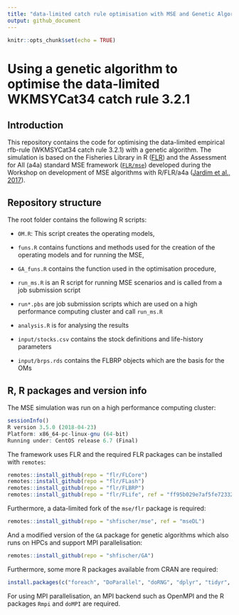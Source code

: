 ```yaml
---
title: "data-limited catch rule optimisation with MSE and Genetic Algorithms"
output: github_document
---
```


```r
knitr::opts_chunk$set(echo = TRUE)
```

# Using a genetic algorithm to optimise the data-limited WKMSYCat34 catch rule 3.2.1

## Introduction

This repository contains the code for optimising the data-limited empirical rfb-rule (WKMSYCat34 catch rule 3.2.1) with a genetic algorithm.
The simulation is based on the Fisheries Library in R ([FLR](http://www.flr-project.org/)) and the Assessment for All (a4a) standard MSE framework ([`FLR/mse`](github.com/FLR/mse)) developed during the Workshop on development of MSE algorithms with R/FLR/a4a ([Jardim et al., 2017](https://ec.europa.eu/jrc/en/publication/assessment-all-initiativea4a-workshop-development-mse-algorithms-rflra4a)).

## Repository structure

The root folder contains the following R scripts:

* `OM.R`: This script creates the operating models,
* `funs.R` contains functions and methods used for the creation of the operating models and for running the MSE,
* `GA_funs.R` contains the function used in the optimisation procedure,
* `run_ms.R` is an R script for running MSE scenarios and is called from a job submission script
* `run*.pbs` are job submission scripts which are used on a high performance computing cluster and call `run_ms.R`
* `analysis.R` is for analysing the results

* `input/stocks.csv` contains the stock definitions and life-history parameters
* `input/brps.rds` contains the FLBRP objects which are the basis for the OMs

## R, R packages and version info

The MSE simulation was run on a high performance computing cluster:
```r
sessionInfo()
R version 3.5.0 (2018-04-23)
Platform: x86_64-pc-linux-gnu (64-bit)
Running under: CentOS release 6.7 (Final)
```


The framework uses FLR and the required FLR packages can be installed with `remotes`:
```r
remotes::install_github(repo = "flr/FLCore")
remotes::install_github(repo = "flr/FLash")
remotes::install_github(repo = "flr/FLBRP")
remotes::install_github(repo = "flr/FLife", ref = "ff95b029e7af5fe72332321a84f2a5f32bcf1850")
```

Furthermore, a data-limited fork of the `mse/flr` package is required:
```r
remotes::install_github(repo = "shfischer/mse", ref = "mseDL")
```

And a modified version of the `GA` package for genetic algorithms which also runs on HPCs and support MPI parallelisation:
```r
remotes::install_github(repo = "shfischer/GA")
```

Furthermore, some more R packages available from CRAN are required:
```r
install.packages(c("foreach", "DoParallel", "doRNG", "dplyr", "tidyr", "ggplot2", "scales", "cowplot", "Cairo")) 
```

For using MPI parallelisation, an MPI backend such as OpenMPI and the R packages `Rmpi` and `doMPI` are required.
